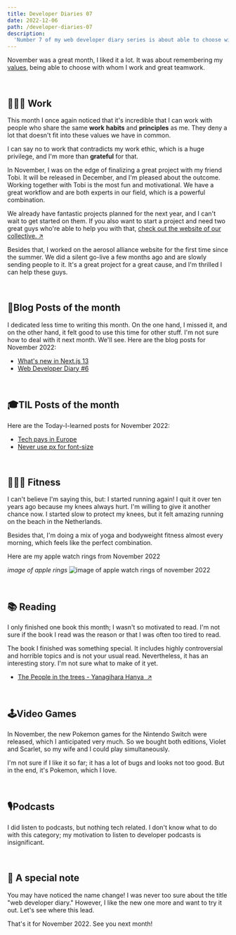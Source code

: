 ```yaml
---
title: Developer Diaries 07
date: 2022-12-06
path: /developer-diaries-07
description:
  'Number 7 of my web developer diary series is about able to choose with whom I work and great teamwork'
---
```


November was a great month, I liked it a lot. It was about remembering my [values](/about#values), being able to choose with whom I work and great teamwork.

<br /> 

## 👨🏻‍💻 Work

This month I once again noticed that it's incredible that I can work with people who share the same **work** **habits** and **principles** as me. They deny a lot that doesn't fit into these values we have in common.

I can say no to work that contradicts my work ethic, which is a huge privilege, and I'm more than **grateful** for that.

In November, I was on the edge of finalizing a great project with my friend Tobi. It will be released in December, and I'm pleased about the outcome. Working together with Tobi is the most fun and motivational. We have a great workflow and are both experts in our field, which is a powerful combination.

We already have fantastic projects planned for the next year, and I can't wait to get started on them. If you also want to start a project and need two great guys who're able to help you with that, <a href="https://www.werk8.design/" target="_blank" rel="noreferrer">check out the website of our collective. &#8599;</a>

Besides that, I worked on the aerosol alliance website for the first time since the summer. We did a silent go-live a few months ago and are slowly sending people to it. It's a great project for a great cause, and I'm thrilled I can help these guys.

<br /> 

## 📝Blog Posts of the month

I dedicated less time to writing this month. On the one hand, I missed it, and on the other hand, it felt good to use this time for other stuff. I'm not sure how to deal with it next month. We'll see. Here are the blog posts for November 2022:

- [What's new in Next.js 13](/blog/whats-new-in-nextjs-13/)
- [Web Developer Diary #6](/blog/web-developer-diary-06/)

<br /> 

## 🎓TIL Posts of the month

Here are the Today-I-learned posts for November 2022:

- [Tech pays in Europe](/today-i-learned/tech-pays-in-europe/)
- [Never use px for font-size](/today-i-learned/never-use-px-for-font-size/)

<br /> 

## 🏋🏻‍♀️ Fitness

I can't believe I'm saying this, but: I started running again! I quit it over ten years ago because my knees always hurt. I'm willing to give it another chance now. I started slow to protect my knees, but it felt amazing running on the beach in the Netherlands.

Besides that, I'm doing a mix of yoga and bodyweight fitness almost every morning, which feels like the perfect combination.

Here are my apple watch rings from November 2022

*image of apple rings*
![image of apple watch rings of november 2022](../images/apple-watch-rings-november-2022.webp)

<br /> 

## 📚 Reading

I only finished one book this month; I wasn't so motivated to read. I'm not sure if the book I read was the reason or that I was often too tired to read.

The book I finished was something special. It includes highly controversial and horrible topics and is not your usual read. Nevertheless, it has an interesting story. I'm not sure what to make of it yet.

- <a href="https://www.goodreads.com/book/show/16126596-the-people-in-the-trees" target="_blank" rel="noreferrer">The People in the trees - Yanagihara Hanya  &#8599;</a>

<br /> 

## 🕹Video Games

In November, the new Pokemon games for the Nintendo Switch were released, which I anticipated very much. So we bought both editions, Violet and Scarlet, so my wife and I could play simultaneously.

I'm not sure if I like it so far; it has a lot of bugs and looks not too good. But in the end, it's Pokemon, which I love.

<br /> 

## 🎙Podcasts

I did listen to podcasts, but nothing tech related. I don't know what to do with this category; my motivation to listen to developer podcasts is insignificant.

<br /> 

## 🔔 A special note

You may have noticed the name change! I was never too sure about the title "web developer diary." However, I like the new one more and want to try it out. Let's see where this lead.

That's it for November 2022. See you next month!